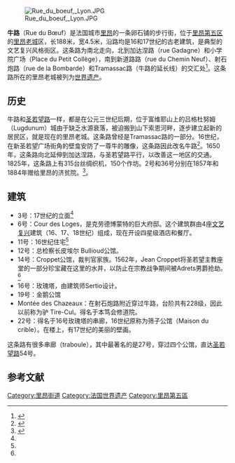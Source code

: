 [[File:Rue_du_boeuf,_Lyon.JPG|thumb]]

'''牛路'''（Rue du Bœuf）是法国城市[[里昂|里昂]]的一条卵石铺的步行街，位于[[里昂第五区|里昂第五区]]的[[里昂老城|里昂老城]]区，长188米，宽4.5米，沿路均是16和17世纪的古老建筑，是典型的文艺复兴风格街区。这条路为南北走向，北到加达涅路（rue Gadagne）和小学院广场（Place du Petit Collège），南到新道路路（rue du Chemin Neuf）、射石炮路（rue de la Bombarde）和Tramassac路（牛路的延长线）的交汇处<ref name="Valette">{{cite book |title=Lyon et ses rues |last=Brun De La Valette |first=Robert |publisher=Le Fleuve |place=Paris |year=1969 |language=fr |page=40}}</ref>。这条路所在的里昂老城被列为[[世界遗产|世界遗产]]。

==历史==
牛路和[[圣若望路_(里昂)|圣若望路]]一样，都是在公元三世纪后期，位于富维耶山上的吕格杜努姆（Lugdunum）城由于缺乏水源衰落，被迫搬到山下索恩河畔，逐步建立起新的居民区，就是现在的里昂老城。这条路曾经是Tramassac路的一部分。16世纪，在新圣若望广场街角的壁龛安防了一尊牛的雕像，这条路因此改名牛路<ref>{{cite web |title=Rue du Bœuf |url=http://ruesdelyon.wysiup.net/PageRubrique.php?ID=1004265&rubID=1004485 |publisher=Rues de Lyon |language=fr |accessdate=6 January 2010 |archive-url=https://web.archive.org/web/20111007074413/http://ruesdelyon.wysiup.net/PageRubrique.php?ID=1004265&rubID=1004485 |archive-date=2011-10-07 |dead-url=yes }}</ref>。1650年，这条路向北延伸到加达涅路，与圣若望路平行，以改善这一地区的交通。1825年，这条路上有315台丝绸织机，150个作坊。2号和36号分别在1857年和1884年赠给里昂的济贫院。<ref name="Dictionnaire">{{cite book |title=Dictionnaire des lyonnaiseries — Les hommes. Le sol. Les rues. Histoires et légendes |last=Meynard |first=Louis |volume=1 |date=1932 |place=Lyon |edition=1982 |publisher=Jean Honoré |language=fr |pages=248-50}}</ref>。

==建筑==
* 3号：17世纪的立面<ref name="Dictionnaire"/>
* 6号：Cour des Loges，是克劳德博蒙特的巨大府邸。这个建筑群由4座[[文艺复兴|文艺复兴]]建筑（16、17、18世纪）组成，现在开设四星级酒店和餐厅。
* 11号：16世纪住宅<ref name="Dictionnaire"/>
* 12号：总检察长皮埃尔 Bullioud公馆。
* 14号：Croppet公馆，裁判官家族。1562年，Jean Croppet将圣若望主教座堂的一部分珍宝藏在这里的水井，以防止在宗教战争期间被Adrets男爵抢劫。<ref name="Dictionnaire"/>
* 16号：玫瑰塔，由建筑师Sertio设计。
* 19号：金鹅公馆
* Montée des Chazeaux：在射石炮路附近穿过牛路，台阶共有228级，因此以前称为驴 Tire-Cul。得名于本笃会修道院。
* 22号：得名于16号玫瑰塔的串廊，16世纪原称为筛子公馆（Maison du crible）。在楼上，有17世纪的美丽的壁画。

这条路有很多串廊（traboule），其中最著名的是27号，穿过四个公馆，直达[[圣若望路_(里昂)|圣若望路]]54号。

==参考文献==
{{reflist}}

[[Category:里昂街道|Category:里昂街道]]
[[Category:法国世界遗产|Category:法国世界遗产]]
[[Category:里昂第五區|Category:里昂第五區]]